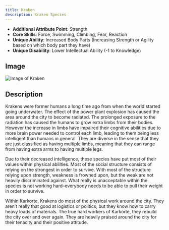 ```yaml
---
title: Kraken
description: Kraken Species
---
```


- **Additional Attribute Point**: Strength
- **Core Skills**: Force, Swimming, Climbing, Fear, Reaction
- **Unique Ability**: Increased Body Parts (Increasing Strength or Agility based on which body part they have)
- **Unique Disability**: Lower Intellectual Ability (-1 to Knowledge)

## Image

![Image of Kraken](../../../assets/karkorte/kraken.png)

## Description

Krakens were former humans a long time ago from when the world started going underwater. The effect of the power plant explosion has caused the area around the city to become radiated. The prolonged exposure to the radiation has caused the humans to grow extra limbs from their bodies. However the increase in limbs have impaired their cognitive abilities due to more brain power needed to control each limb, leading to them being less intelligent than humans in general. They are diverse in the sense that they are just classified as having multiple limbs, meaning that they can range from having extra arms to having multiple legs.

Due to their decreased intelligence, these species have put most of their values within physical abilities. Most of the social structure consists of relying on the strongest in order to survive. With most of the structure relying upon strength, weakness is frowned upon, but the weak are not heavily discriminated against. What really is unacceptable within the species is not working hard–everybody needs to be able to pull their weight in order to survive.

Within Karkorte, Krakens do most of the physical work around the city. They aren’t really that good at logistics or politics, but they know how to carry heavy loads of materials. The true hard workers of Karkorte, they rebuild the city over and over again. They are heavily praised around the city for their tenacity and their positive attitude.